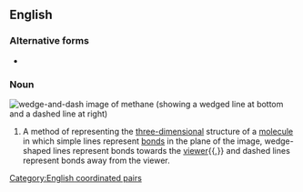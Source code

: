 ==English==

===Alternative forms===
* {{l|en|wedge and dash}}

===Noun===
[[Image:Methane-2D-stereo.svg|thumb|wedge-and-dash image of methane (showing a wedged line at bottom and a dashed line at right)]]
{{en-noun|-}}

# {{lb|en|chemistry}} A method of representing the [[three-dimensional]] structure of a [[molecule]] in which simple lines represent [[bond]]s in the plane of the image, wedge-shaped lines represent bonds towards the [[viewer]]{{,}} and dashed lines represent bonds away from the viewer.

[[Category:English coordinated pairs]]